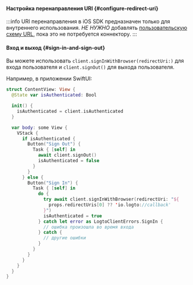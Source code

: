 
<SignInFlowSummary />

#### Настройка перенаправления URI \{#configure-redirect-uri}

<ConfigureRedirectUri figureSrc={redirectUriFigure} redirectUri="io.logto://callback" />

:::info
URI перенаправления в iOS SDK предназначен только для внутреннего использования. _НЕ НУЖНО_ добавлять [пользовательскую схему URL](https://developer.apple.com/documentation/xcode/defining-a-custom-url-scheme-for-your-app), пока это не потребуется коннектору.
:::

#### Вход и выход \{#sign-in-and-sign-out}

<SignInNote calling=".signInWithBrowser(redirectUri:)" />

Вы можете использовать `client.signInWithBrowser(redirectUri:)` для входа пользователя и `client.signOut()` для выхода пользователя.

Например, в приложении SwiftUI:

```swift title="ContentView.swift"
struct ContentView: View {
  @State var isAuthenticated: Bool

  init() {
    isAuthenticated = client.isAuthenticated
  }

  var body: some View {
    VStack {
      if isAuthenticated {
        Button("Sign Out") {
          Task { [self] in
            await client.signOut()
            isAuthenticated = false
          }
        }
      } else {
        Button("Sign In") {
          Task { [self] in
            do {
              try await client.signInWithBrowser(redirectUri: "${
                props.redirectUris[0] ?? 'io.logto://callback'
              }")
              isAuthenticated = true
            } catch let error as LogtoClientErrors.SignIn {
              // ошибка произошла во время входа
            } catch {
              // другие ошибки
            }
          }
        }
      }
    }
  }
}
```
